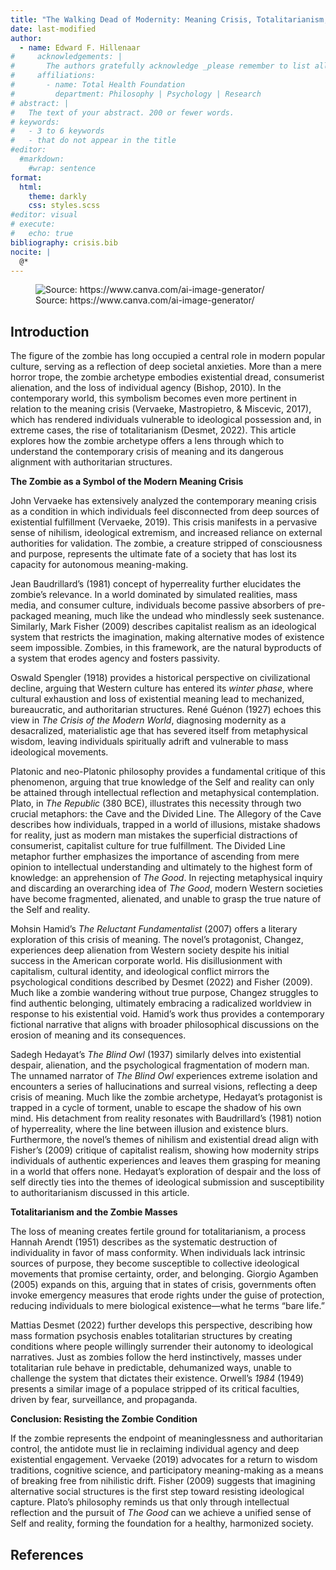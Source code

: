 ```yaml
---
title: "The Walking Dead of Modernity: Meaning Crisis, Totalitarianism, and the Search for The Good"
date: last-modified
author:
  - name: Edward F. Hillenaar
#     acknowledgements: | 
#       The authors gratefully acknowledge _please remember to list all relevant funding sources in the non-anonymized (unblinded) version_.
#     affiliations:
#       - name: Total Health Foundation
#         department: Philosophy | Psychology | Research
# abstract: |
#   The text of your abstract. 200 or fewer words.
# keywords:
#   - 3 to 6 keywords
#   - that do not appear in the title
#editor: 
  #markdown: 
    #wrap: sentence
format: 
  html:
    theme: darkly
    css: styles.scss
#editor: visual
# execute: 
#   echo: true
bibliography: crisis.bib
nocite: |
  @*
---
```


![Source: https://www.canva.com/ai-image-generator/](Isolation.png)

## **Introduction**

The figure of the zombie has long occupied a central role in modern popular culture, serving as a reflection of deep societal anxieties. More than a mere horror trope, the zombie archetype embodies existential dread, consumerist alienation, and the loss of individual agency (Bishop, 2010). In the contemporary world, this symbolism becomes even more pertinent in relation to the meaning crisis (Vervaeke, Mastropietro, & Miscevic, 2017), which has rendered individuals vulnerable to ideological possession and, in extreme cases, the rise of totalitarianism (Desmet, 2022). This article explores how the zombie archetype offers a lens through which to understand the contemporary crisis of meaning and its dangerous alignment with authoritarian structures.

**The Zombie as a Symbol of the Modern Meaning Crisis**

John Vervaeke has extensively analyzed the contemporary meaning crisis as a condition in which individuals feel disconnected from deep sources of existential fulfillment (Vervaeke, 2019). This crisis manifests in a pervasive sense of nihilism, ideological extremism, and increased reliance on external authorities for validation. The zombie, a creature stripped of consciousness and purpose, represents the ultimate fate of a society that has lost its capacity for autonomous meaning-making.

Jean Baudrillard’s (1981) concept of hyperreality further elucidates the zombie’s relevance. In a world dominated by simulated realities, mass media, and consumer culture, individuals become passive absorbers of pre-packaged meaning, much like the undead who mindlessly seek sustenance. Similarly, Mark Fisher (2009) describes capitalist realism as an ideological system that restricts the imagination, making alternative modes of existence seem impossible. Zombies, in this framework, are the natural byproducts of a system that erodes agency and fosters passivity.

Oswald Spengler (1918) provides a historical perspective on civilizational decline, arguing that Western culture has entered its *winter phase*, where cultural exhaustion and loss of existential meaning lead to mechanized, bureaucratic, and authoritarian structures. René Guénon (1927) echoes this view in *The Crisis of the Modern World*, diagnosing modernity as a desacralized, materialistic age that has severed itself from metaphysical wisdom, leaving individuals spiritually adrift and vulnerable to mass ideological movements.

Platonic and neo-Platonic philosophy provides a fundamental critique of this phenomenon, arguing that true knowledge of the Self and reality can only be attained through intellectual reflection and metaphysical contemplation. Plato, in *The Republic* (380 BCE), illustrates this necessity through two crucial metaphors: the Cave and the Divided Line. The Allegory of the Cave describes how individuals, trapped in a world of illusions, mistake shadows for reality, just as modern man mistakes the superficial distractions of consumerist, capitalist culture for true fulfillment. The Divided Line metaphor further emphasizes the importance of ascending from mere opinion to intellectual understanding and ultimately to the highest form of knowledge: an apprehension of *The Good*. In rejecting metaphysical inquiry and discarding an overarching idea of *The Good*, modern Western societies have become fragmented, alienated, and unable to grasp the true nature of the Self and reality.

Mohsin Hamid’s *The Reluctant Fundamentalist* (2007) offers a literary exploration of this crisis of meaning. The novel’s protagonist, Changez, experiences deep alienation from Western society despite his initial success in the American corporate world. His disillusionment with capitalism, cultural identity, and ideological conflict mirrors the psychological conditions described by Desmet (2022) and Fisher (2009). Much like a zombie wandering without true purpose, Changez struggles to find authentic belonging, ultimately embracing a radicalized worldview in response to his existential void. Hamid’s work thus provides a contemporary fictional narrative that aligns with broader philosophical discussions on the erosion of meaning and its consequences.

Sadegh Hedayat’s *The Blind Owl* (1937) similarly delves into existential despair, alienation, and the psychological fragmentation of modern man. The unnamed narrator of *The Blind Owl* experiences extreme isolation and encounters a series of hallucinations and surreal visions, reflecting a deep crisis of meaning. Much like the zombie archetype, Hedayat’s protagonist is trapped in a cycle of torment, unable to escape the shadow of his own mind. His detachment from reality resonates with Baudrillard’s (1981) notion of hyperreality, where the line between illusion and existence blurs. Furthermore, the novel’s themes of nihilism and existential dread align with Fisher’s (2009) critique of capitalist realism, showing how modernity strips individuals of authentic experiences and leaves them grasping for meaning in a world that offers none. Hedayat’s exploration of despair and the loss of self directly ties into the themes of ideological submission and susceptibility to authoritarianism discussed in this article.

**Totalitarianism and the Zombie Masses**

The loss of meaning creates fertile ground for totalitarianism, a process Hannah Arendt (1951) describes as the systematic destruction of individuality in favor of mass conformity. When individuals lack intrinsic sources of purpose, they become susceptible to collective ideological movements that promise certainty, order, and belonging. Giorgio Agamben (2005) expands on this, arguing that in states of crisis, governments often invoke emergency measures that erode rights under the guise of protection, reducing individuals to mere biological existence—what he terms “bare life.”

Mattias Desmet (2022) further develops this perspective, describing how mass formation psychosis enables totalitarian structures by creating conditions where people willingly surrender their autonomy to ideological narratives. Just as zombies follow the herd instinctively, masses under totalitarian rule behave in predictable, dehumanized ways, unable to challenge the system that dictates their existence. Orwell’s *1984* (1949) presents a similar image of a populace stripped of its critical faculties, driven by fear, surveillance, and propaganda.

**Conclusion: Resisting the Zombie Condition**

If the zombie represents the endpoint of meaninglessness and authoritarian control, the antidote must lie in reclaiming individual agency and deep existential engagement. Vervaeke (2019) advocates for a return to wisdom traditions, cognitive science, and participatory meaning-making as a means of breaking free from nihilistic drift. Fisher (2009) suggests that imagining alternative social structures is the first step toward resisting ideological capture. Plato’s philosophy reminds us that only through intellectual reflection and the pursuit of *The Good* can we achieve a unified sense of Self and reality, forming the foundation for a healthy, harmonized society.

## **References**
